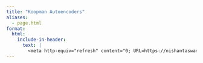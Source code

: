 ```yaml
---
title: "Koopman Autoencoders"
aliases:
  - page.html
format:
  html:
    include-in-header:
      text: |
        <meta http-equiv="refresh" content="0; URL=https://nishantaswani.com/articles/papers/kae">
---
```

